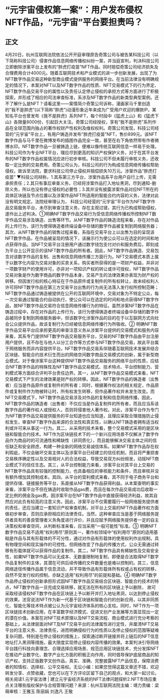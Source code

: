 # “元宇宙侵权第一案”：用户发布侵权NFT作品，“元宇宙”平台要担责吗？
## 正文
4月20日，杭州互联网法院依法公开开庭审理原告奇策公司与被告某科技公司（以下简称科技公司）侵害作品信息网络传播权纠纷一案，并当庭宣判，判决科技公司立即删除涉案平台上发布的“胖虎打疫苗”NFT作品，同时赔偿奇策公司经济损失及合理费用合计4000元。随着互联网技术和产业模式的进一步创新发展，出现了为NFT数字作品交易这种新型商业模式提供服务的网络平台。在当前法律没有明确规定的情况下，本案对NFT以及NFT数字作品的性质、NFT交易模式下的行为界定、NFT数字作品交易平台的属性以及责任认定停止侵权的承担方式等方面进行了积极探索，并形成了相应的司法审查标准，系涉及NFT数字作品的新类型典型案例。还不了解什么是NFT？请看这里——案情简介奇策公司诉称，漫画家马千里创造的“我不是胖虎”(以下简称“胖虎”)动漫形象近年来成为广受用户欢迎的爆款IP。某知名平台也曾发布《我不是胖虎》系列NFT，每个时段中《猛虎上山》和《猛虎下山》各限量8000份，引起巨大关注。奇策公司经授权，享有“我不是胖虎”系列作品在全球范围内独占的著作权财产性权利及维权权利。奇策公司发现，科技公司经营的“元宇宙”平台上，有用户铸造并发布“胖虎打疫苗”NFT，售价899元。该NFT数字作品与马千里在微博发布的插图作品完全一致，甚至在右下角依然带有作者微博水印。NFT数字作品一旦被铸造上链，便难以像传统互联网信息一样易于处理。科技公司作为专业NFT平台，理应尽到更高的知识产权保护义务，对于在其平台发布的NFT数字作品权属情况应进行初步审核。科技公司不但未履行审核义务，还收取一定比例的交易费用。奇策公司认为，科技公司的行为构成信息网络传播权帮助侵权，故诉至法院，要求科技公司停止侵权并赔偿损失10万元。涉案作品“胖虎打疫苗” ▼科技公司辩称，1.其系第三方平台，涉案作品系平台用户自行上传，无需承担责任；2.其只有事后审查义务，已经将涉案作品打入地址黑洞，尽到通知-删除义务，所以也没有停止侵权的必要性；3.其并没有披露涉案作品对应NFT所在的具体区块链及节点位置以及涉案作品NFT所适用的智能合约内容的义务，法律对此没有明文规定。法院经审理认为， 科技公司经营的“元宇宙”平台作为NFT数字作品交易服务平台，未尽到审查注意义务，存在主观过错，其行为已构成帮助侵权，遂作出上述判决。①明确NFT数字作品交易行为受信息网络传播权所控制NFT数字作品交易涉及铸造、出售等环节。从NFT数字作品的铸造流程来看，存在对作品的上传行为，该行为使得铸造者终端设备中存储的数字作品被复制到网络服务器；其次，从NFT数字作品的销售过程来看，系指在交易平台上以出售为目的呈现该NFT数字作品，在作品被呈现的情况下，该展示行为使公众可以在选定的时间和地点获得作品。当NFT交易平台注册用户通过数字钱包支付对价和服务费后，即刻成为平台上公开显示的该NFT数字作品的所有者。因此，NFT数字作品铸造、交易包含对该数字作品的复制、出售和信息网络传播三方面行为。NFT交易模式本质上属于以数字化内容为交易对象的买卖关系，购买者所获得的是一项财产权益，并非对一项数字财产的使用许可，亦非对一项知识产权的转让或许可授权，NFT数字作品交易对象是作为数字商品的数字作品本身，交易产生的法律效果亦表现为财产权的转移。但因发行权的核心特征在于作品原件或复制件的所有权转让，故未经权利人许可将NFT数字作品在第三方交易平台出售的行为尚无法落入发行权所控制范畴；NFT数字作品通过铸造被提供在公开的互联网环境中，交易对象为不特定公众，每一次交易通过智能合约自动执行，使公众可以在选定的时间和地点获得NFT数字作品，故NFT数字作品交易符合信息网络传播行为的特征。虽然涉案NFT数字作品在铸造过程中，存在对作品的上传行为，该行为使得铸造者终端设备中存储的数字作品被同步复制到网络服务器中，但该数字化涉案作品的目的在于以互联网方式向社会公众提供作品，故该复制行为已经被信息网络传播行为所吸收。② 明确NFT数字作品交易平台应承担更高的审查注意义务从涉案平台提供的交易模式和服务内容来看，其系专门提供NFT数字作品交易服务平台，交易的NFT数字作品由平台注册用户提供，且不存在与他人以分工合作等方式参与NFT数字作品交易，故此平台属于网络服务而非内容提供平台。NFT数字作品交易系伴随着互联网技术发展并结合区块链、智能合约技术衍生而出的网络空间数字商品交易模式的创新，属于新型商业模式。对于像涉案平台这种提供NFT数字作品交易服务的网络平台的性质，应结合NFT数字作品的特殊性及NFT数字作品交易模式、技术特点、平台控制能力、营利模式等方面综合评判平台责任边界。其一，从NFT数字作品交易模式来看，NFT交易模式下产生的法律效果是财产权的转移。因此，NFT数字作品的铸造者（出售者）应当是作品原件或复制件的所有者；同时，根据著作权法的相关规定，作品原件或复制件作为物被转让时，所有权发生转移，但作品著作权并未发生改变。而NFT交易模式下，NFT数字作品交易涉及对作品的复制和信息网络传播，因此，NFT数字作品的铸造者（出售者）不仅应当是作品复制件的所有者，而且应当系该数字作品的著作权人或授权人，否则将侵害他人著作权。对此，涉案平台作为专门为NFT数字作品交易提供服务的平台知道也应当知道，且理应采取合理措施防止侵权发生，审查NFT数字作品来源的合法性和真实性，以确认NFT铸造者拥有适当权利或许可来从事这一行为。其二，从采用的技术来看，整个交易模式采用的是区块链和智能合约技术。NFT作为区块链技术下的一个新兴应用场景不仅解决了数字作品作为商品时的可流通性和稀缺性（非同质化），而且能够解决交易主体之间的信任缺乏和安全顾虑，构建一种全新的网络交易诚信体系。如果NFT数字作品存在权利瑕疵，不仅会破坏交易主体以及涉案平台已经建立的信任机制，而且将严重损害交易秩序确定性以及交易相对人的合法权益，导致交易双方纠纷频发，动摇NFT商业模式下的信任生态。其三，从平台控制能力来看，涉案平台对其平台上交易的NFT数字作品具有较强的控制能力，也具备相应的审核能力和条件，而且审核并没有额外增加其控制成本。其四，从平台的营利模式来看，其不同于电子商务平台和提供存储、链接服务等平台，系直接从NFT数字作品获得利益。从本案查明的事实来看，涉案平台不但在铸造时收取作品gas费，而且在每次作品交易成功后收取一定比例的佣金及gas费。因涉案平台在NFT数字作品中直接获得经济利益，故其自然应对此负有较高的注意义务。因此，涉案平台不仅需要履行一般网络服务提供者的责任，还应当建立一套知识产权审查机制，对平台上交易的NFT作品著作权方面做初步审查，否则应承担相应的法律责任。当然，这种审查应当是基于网络服务提供者具有的善良管理者义务角度进行评价，并且应赋予网络服务提供者一定的自主决策权和审查空间，从判断标准来看，应当采用“一般可能性”标准。③ 明确NFT数字作品交易不适用“权利用尽”原则其一，著作权领域中“权利用尽”原则的适用基础是作品与其有形载体的不可分性，通过对作品有形载体的使用权利作出规制，具有物理空间和现实操作的可控性。但网络改变了作品的传播方式，公众无需通过转移有形载体就可以获得作品的复制件。其二，NFT数字作品具有稀缺性及交易安全性，如果NFT数字作品可以无成本、无数量限制地复制，即便是合法取得NFT数字作品复制件的主体，其潜在可供后续传播的文件数量也是难以控制的。其三，信息网络途径传播作品属于信息流动，并不导致作品有形载体所有权或占有权的转移，自然不受发行权的控制，亦缺乏适用“权利用尽”的前提和基础。④ 明确NFT数字作品停止侵权的创新承担形式因NFT数字作品交易结合区块链、智能合约技术的特点，NFT数字作品一旦完成交易转移，就无法在所有的区块链上予以删除， 故可采取经该侵权NFT数字作品在区块链上予以断开并打入地址黑洞，以达到停止侵权的效果。法官说法NFT作为新一代基于区块链和智能合约的创新应用，以其非同质化、智能化等技术特点被公认为元宇宙经济体系的核心支柱。同时，NFT作为一项区块链技术创新应用，在丰富数字经济模式、促进文创产业发展等方面显现出一定的潜在价值。本案在对NFT技术原理以及NFT交易流程、商业模式进行充分考察的基础上，从法律层面对NFT及NFT交易平台的法律属性进行定性，并厘清NFT交易平台的注意义务、法律责任，进而明确侵权行为的性质以及停止侵权的范围等疑难复杂问题。特别是在停止侵权的措施上，探索通过断开链接并将上链后的NFT信息地址打入黑洞等措施，最大限度实现停止侵权内容传播的效果。本案判决引导网络平台践行科技向善理念、合理选择应用场景、规范应用区块链技术，充分发挥NFT在推动产业数字化、数字产业化方面的积极正向作用，同时倡导保护底层商品的知识产权，支持正版数字文创作品，真实、准确、完整披露NFT产品信息，保障消费者的知情权、选择权、公平交易权。无讼小编：如果您觉得这篇文章还不错，欢迎转发分享、点赞收藏，您也可以在下方评论区留下自己的观点，和大家一起讨论。相关阅读1.元宇宙法律 | 建立元宇宙经济系统的NFT法律问题探析2.NFT市场应重点关注哪些版权保护与合规管理问题？来源：杭州互联网法院主编：靖力责编：梁萌审核：王雅玉 陈丽娟 刘逸凡 王敬